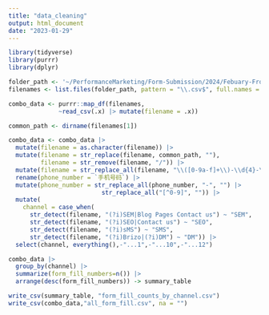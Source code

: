 ```yaml
---
title: "data_cleaning"
output: html_document
date: "2023-01-29"
---
```

```r
library(tidyverse)
library(purrr)
library(dplyr)

folder_path <- '~/PerformanceMarketing/Form-Submission/2024/Febuary-FromFill-2024/2-7-to-2-12/Data' 
filenames <- list.files(folder_path, pattern = "\\.csv$", full.names = TRUE)

combo_data <- purrr::map_df(filenames, 
              ~read_csv(.x) |> mutate(filename = .x))
```


```r


common_path <- dirname(filenames[1])

combo_data <- combo_data |>
  mutate(filename = as.character(filename)) |>
  mutate(filename = str_replace(filename, common_path, ""),
         filename = str_remove(filename, "/")) |> 
  mutate(filename = str_replace_all(filename, "\\([0-9a-f]+\\)-\\d{4}-\\d{2}-\\d{2}\\.csv", "")) |>
  rename(phone_number = `手机号码`) |>
  mutate(phone_number = str_replace_all(phone_number, "-", "") |> 
                          str_replace_all("[^0-9]", "")) |> 
  mutate(
    channel = case_when(
      str_detect(filename, "(?i)SEM|Blog Pages Contact us") ~ "SEM",
      str_detect(filename, "(?i)SEO|Contact us") ~ "SEO",
      str_detect(filename, "(?i)sMS") ~ "SMS",
      str_detect(filename, "(?i)Brizo|(?i)DM") ~ "DM")) |> 
  select(channel, everything(),-"...1",-"...10",-"...12")
```


```r
combo_data |> 
  group_by(channel) |> 
  summarize(form_fill_numbers=n()) |> 
  arrange(desc(form_fill_numbers)) -> summary_table

write_csv(summary_table, "form_fill_counts_by_channel.csv")
write_csv(combo_data,"all_form_fill.csv", na = "")
```